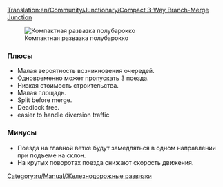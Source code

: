 [[Translation:en/Community/Junctionary/Compact 3-Way Branch-Merge Junction]]
{{ru/Community/Junctionary/Меню развязки}}

[[File:en/Community/Junctionary/6x8 3 Way Split before Merge Junction.png|frame|none|Компактная развазка полубарокко]]

=== Плюсы===
*Малая вероятность возникновения очередей.
*Одновременно может пропускать 3 поезда.
*Низкая стоимость строительства.
*Малая площадь.
*Split before merge.
*Deadlock free.
*easier to handle diversion traffic

=== Минусы===
*Поезда на главной ветке будут замедляться в одном направлении при подъеме на склон.
*На крутых поворотах поезда снижают скорость движения. 

[[Category:ru/Manual/Железнодорожные развязки]]